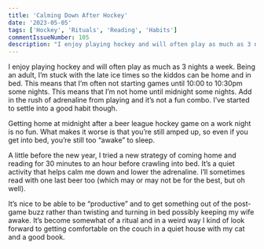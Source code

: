 ```yaml
---
title: 'Calming Down After Hockey'
date: '2023-05-05'
tags: ['Hockey', 'Rituals', 'Reading', 'Habits']
commentIssueNumber: 105
description: "I enjoy playing hockey and will often play as much as 3 nights a week. I've come up with a ritual to help calm the post-game adrenaline to help me get to sleep."
---
```


I enjoy playing hockey and will often play as much as 3 nights a week. Being an adult, I’m stuck with the late ice times so the kiddos can be home and in bed. This means that I’m often not starting games until 10:00 to 10:30pm some nights. This means that I’m not home until midnight some nights. Add in the rush of adrenaline from playing and it’s not a fun combo. I’ve started to settle into a good habit though.

Getting home at midnight after a beer league hockey game on a work night is no fun. What makes it worse is that you’re still amped up, so even if you get into bed, you’re still too “awake” to sleep.

A little before the new year, I tried a new strategy of coming home and reading for 30 minutes to an hour before crawling into bed. It’s a quiet activity that helps calm me down and lower the adrenaline. I’ll sometimes read with one last beer too (which may or may not be for the best, but oh well).

It’s nice to be able to be “productive” and to get something out of the post-game buzz rather than twisting and turning in bed possibly keeping my wife awake. It’s become somewhat of a ritual and in a weird way I kind of look forward to getting comfortable on the couch in a quiet house with my cat and a good book.